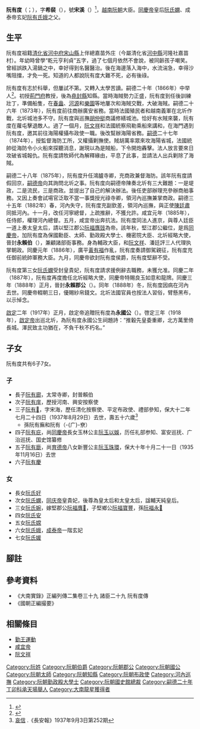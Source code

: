 {{東亞男性歷史人物
|名稱 =阮有度
|身份 =[[越南|越南]]阮朝[[大臣|大臣]]、國公
|國家 =[[大南|大南]]
|時代 =[[阮朝|阮朝]]、[[法属印度支那|法属印度支那]]
|最高職務 =輔政大臣、保國勳臣、太師、勤政殿大學士、[[機密院|機密院]]大臣<ref>{{Cite web |url=http://lib.nomfoundation.org/collection/1/volume/338/page/125 |title=《國朝正編撮要 卷六》 |accessdate=2014-03-12 |archive-date=2014-03-03 |archive-url=https://web.archive.org/web/20140303195250/http://lib.nomfoundation.org/collection/1/volume/338/page/125 |dead-url=no }}</ref>
|圖片名稱 =Nguyen huu do 1888.jpg
|圖片大小 =200px
|圖片說明 = 
|姓名 =阮有度
|字 =希裴 
|封號 =永賴郡公、永國公
|號 =宋溪
|出生日期 =1832年
|出生地點 =
|逝世年 =1888年12月18日
|逝世地 =[[法属印度支那|法属印度支那]][[河内|河内]]
|子=[[阮有庇|阮有庇]]（娶[[阮玉以娛|玉林公主]]）
|女 =輔天純皇后[[阮氏嫻|阮氏嫻]]
|出身 =[[举人|举人]]
}}
'''阮有度'''（{{vie|v='''Nguyễn Hữu Độ'''|hn=阮有度}}；{{bd|1832年||1888年|12月18日|catIdx=N阮}}），字'''希裴'''（{{vie|v='''Hi Bùi'''|hn=希裴}}），號'''宋溪'''（{{vie|v='''Tông Khê'''|hn=宋溪}}）<ref>{{Cite web |url=http://140.109.24.175/pasweb/Opac_book/book_detail.asp?systemno=0000000967 |title=《宋溪阮永賴公年表》詳細資料 |accessdate=2016-07-26 |archive-date=2016-08-18 |archive-url=https://web.archive.org/web/20160818212248/http://140.109.24.175/pasweb/Opac_book/book_detail.asp?systemno=0000000967 |dead-url=no }}</ref>，[[越南|越南]][[阮朝|阮朝]]大臣。[[同慶帝|同慶帝]]皇后[[阮氏嫻|阮氏嫻]]、成泰帝玄妃[[阮有氏娥|阮有氏娥]]之父。

==生平==
阮有度祖籍[[清化省|清化省]][[河中府|河中府]][[宋山縣|宋山縣]]上伴總嘉苗外庄（今屬清化省[[河中縣|河中縣]]河隆社嘉苗村）。年幼時曾學“乾元亨利貞”五字，過了七個月依然不會說，被同齡孩子嘲笑。曾經誤跌入湯鍋之中，幸好得到名醫醫治。後在海邊落入海中，水流湍急，幸得沙嘴阻擋，才免一死。知道的人都說阮有度大難不死，必有後祿。

阮有度有志於科舉，但屢試不第。又轉入太學苦讀。嗣德二十年（1866年）中举人<ref>{{Cite web |url=http://lib.nomfoundation.org/collection/1/volume/341/page/82 |title=《國朝鄉科錄》卷三 |accessdate=2017-05-28 |archive-date=2016-10-11 |archive-url=https://web.archive.org/web/20161011064623/http://lib.nomfoundation.org/collection/1/volume/341/page/82 |dead-url=no }}</ref>。初授[[荊門府_(越南)|荊門府]]教授，後為[[堯封縣|堯封縣]]知縣。當時海賊勢力正盛，阮有度到任後訓練壯丁，準備船隻，在[[春盎|春盎]]、[[河源|河源]]和[[樂園|樂園]]等地屢次和海賊交戰，大破海賊。嗣德二十六年（1873年），阮有度前往商辦廣安省務。當時法國殖民者和越南義軍在北圻作戰，北圻城池多不守。阮有度與巡撫[[胡仲挺|胡仲挺]]商議修繕城池。恰好有水賊來襲，阮有度在蘿屯擊退敵人。過了一個月，[[阮文祥|阮文祥]]和法國統察飛勒乘船來講和，在海門遇到阮有度，邀其前往海陽權攝布政使一職。後改幫辦海陽省務。[[嗣德|嗣德]]二十七年（1874年），授監督海防工所，又權攝剿撫使。賊胡萬率眾來攻海陽省城，法國統帥從海防令小火船來探聽消息，謝現以為是賊船，下令開炮轟擊。法人放言要來日攻破省城報仇。阮有度請牧師代為解釋緣由，平息了此事，並請法人出兵剿除了海賊。

嗣德二十八年（1875年），阮有度升任鴻臚寺卿，充商政兼督海防。該年阮有度請假回京，[[嗣德帝|嗣德帝]]向其詢問北圻之事。阮有度向嗣德帝陳奏北圻有三大難題：一是堤政，二是流民，三是商政。並提出了自己的解決辦法。後任吏部辦理充參辦商舶事務。又因上奏會試場官泛取不當一事獎授光祿寺卿，領河內巡撫兼掌商政。嗣德三十五年（1882年）春，河內失守，阮有度充副欽差，領河內巡撫，與正使[[陳廷肅|陳廷肅]]同抵河內。十一月，改任河寧總督，上疏推辭，不獲允許。咸宜元年（1885年），任侍郎，權理河內總督。五月，咸宜帝出奔抗法。阮有度同法人進京，與尊人廷臣一道上奏太皇太后，請以堅江郡公[[阮福膺豉|阮福膺豉]]為帝。該年秋，堅江郡公繼位，是爲[[同慶帝|同慶帝]]，加阮有度為保國勳臣、太師、勤政殿大學士、機密院大臣、北圻經略大使，晉封'''永賴伯'''（{{vie|v='''Vĩnh Lại Bá'''|hn=永賴伯}}），兼顧諸部衙事務。身為輔政大臣，和[[阮文祥|阮文祥]]、潘廷評三人代理执掌朝政。同慶元年（1886年），廣平[[黃有福|黃有福]]作亂，阮有度奏請御駕親征，阮有度充任御前統帥軍務大臣。九月，同慶帝欲封阮有度侯爵，阮有度堅辭不受。

阮有度第三女[[阮氏嫻|阮氏嫻]]受封皇貴妃，阮有度請求援例辭去職務，未獲允准。同慶二年（1887年），阮有度再度擔任北圻經略大使，同慶帝特賜良玉如意和龍牌。同慶三年（1888年）正月，晉封'''永賴郡公'''（{{vie|v='''Vĩnh Lại Quận Công'''|hn=永賴郡公}}）。同年（1888年）冬，阮有度因病在河內去世。同慶帝輟朝三日，優賜紗帛錢文。北圻法國官員也按法人習俗，臂懸黑布，以示悼念。

[[啟定|啟定]]二年（1917年）正月，啟定帝追贈阮有度為'''永國公'''（{{vie|v='''Vĩnh Quốc Công'''|hn=永國公}}）。啓定三年（1918年），[[啟定帝|啟定帝]]出巡北圻，為阮有度永國公生祠題詩：“推轂先皇委重卿，北方萬里倚長城。澤民致主功猶在，不負千秋不朽名。”

==子女==
阮有度共有6子7女。
===子===
*長子[[阮有廊|阮有廊]]，太常寺卿，封普賴伯
*次子[[阮有庠|阮有庠]]，歷授河南、興安按察使
*三子[[阮有𢈚|阮有𢈚]]，字宋海，歷任清化按察使、平定布政使、禮部參知，保大十二年七月二十四日（1937年8月29日）去世，壽五十六歲<ref>[http://baochi.nlv.gov.vn/baochi/cgi-bin/baochi?a=d&d=WJMY19370903.2.15.1 哀信] {{Wayback|url=http://baochi.nlv.gov.vn/baochi/cgi-bin/baochi?a=d&d=WJMY19370903.2.15.1 |date=20170823120423 }}.《長安報》1937年9月3日第252期</ref>
**孫阮有廡和阮有（-{广}-尞）
*四子[[阮有庇|阮有庇]]，尚[[同慶帝|同慶帝]]長女玉林公主[[阮玉以娛|阮玉以娛]]，历任礼部参知、富安巡抚、广治巡抚、国史馆纂修
*五子[[阮有廞|阮有廞]]，尚[[育德帝|育德帝]]八女新豐公主[[阮玉珠環|阮玉珠環]]，保大十年十月二十一日（1935年11月16日）去世
*六子[[阮有慶|阮有慶]]

===女===
*長女[[阮氏好|阮氏好]]
*次女[[阮氏嫻|阮氏嫻]]，[[同庆帝|同庆帝]]皇貴妃，後尊為皇太后和太皇太后，諡輔天純皇后。
*三女[[阮氏婉|阮氏婉]]，嫁堅郡公[[阮福膺𧯦|阮福膺𧯦]]，子堅鄉公[[阮福寶豐|阮福寶豐]]，孫[[阮福永𧯢|阮福永𧯢]]
*四女[[阮氏安|阮氏安]]
*五女[[阮氏嫦|阮氏嫦]]
*六女[[阮有氏娥|阮氏娥]]，[[成泰帝|成泰帝]]一階玄妃
*七女[[阮氏媛|阮氏媛]]

== 腳註 ==
{{reflist}}

==參考資料==
*《大南實錄》正編列傳二集卷三十九 諸臣二十九 阮有度傳
*《國朝正編撮要》

== 相關條目 ==
* [[勤王運動|勤王運動]]
* [[咸宜帝|咸宜帝]]
* [[阮文祥|阮文祥]]
[[Category:阮姓|Category:阮姓]]
[[Category:阮朝伯爵|Category:阮朝伯爵]]
[[Category:阮朝郡公|Category:阮朝郡公]]
[[Category:阮朝國公|Category:阮朝國公]]
[[Category:阮朝太師|Category:阮朝太師]]
[[Category:阮朝知縣|Category:阮朝知縣]]
[[Category:阮朝布政使|Category:阮朝布政使]]
[[Category:河內巡撫|Category:河內巡撫]]
[[Category:阮朝勤政殿大學士|Category:阮朝勤政殿大學士]]
[[Category:阮朝國史館總裁|Category:阮朝國史館總裁]]
[[Category:嗣德二十年丁卯科承天場舉人|Category:嗣德二十年丁卯科承天場舉人]]
[[Category:大南龍星獲得者|Category:大南龍星獲得者]]